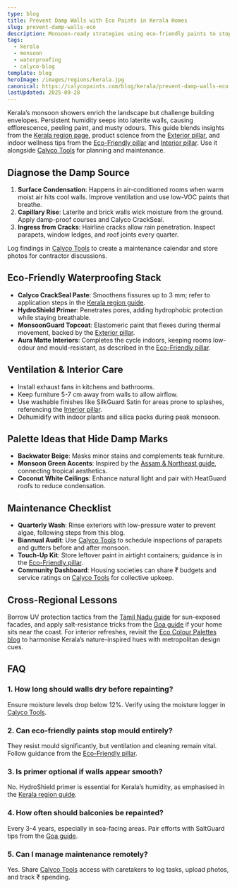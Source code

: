 ```yaml
---
type: blog
title: Prevent Damp Walls with Eco Paints in Kerala Homes
slug: prevent-damp-walls-eco
description: Monsoon-ready strategies using eco-friendly paints to stop damp walls in Kerala.
tags:
  - kerala
  - monsoon
  - waterproofing
  - calyco-blog
template: blog
heroImage: /images/regions/kerala.jpg
canonical: https://calycopaints.com/blog/kerala/prevent-damp-walls-eco
lastUpdated: 2025-09-28
---
```


Kerala’s monsoon showers enrich the landscape but challenge building envelopes. Persistent humidity seeps into laterite walls, causing efflorescence, peeling paint, and musty odours. This guide blends insights from the [Kerala region page](/regions/exterior-eco-paints-kerala-monsoon), product science from the [Exterior pillar](/exterior-paint), and indoor wellness tips from the [Eco-Friendly pillar](/eco-friendly-paint) and [Interior pillar](/interior-paint). Use it alongside [Calyco Tools](/tools) for planning and maintenance.

## Diagnose the Damp Source

1. **Surface Condensation**: Happens in air-conditioned rooms when warm moist air hits cool walls. Improve ventilation and use low-VOC paints that breathe.
2. **Capillary Rise**: Laterite and brick walls wick moisture from the ground. Apply damp-proof courses and Calyco CrackSeal.
3. **Ingress from Cracks**: Hairline cracks allow rain penetration. Inspect parapets, window ledges, and roof joints every quarter.

Log findings in [Calyco Tools](/tools) to create a maintenance calendar and store photos for contractor discussions.

## Eco-Friendly Waterproofing Stack

- **Calyco CrackSeal Paste**: Smoothens fissures up to 3 mm; refer to application steps in the [Kerala region guide](/regions/exterior-eco-paints-kerala-monsoon).
- **HydroShield Primer**: Penetrates pores, adding hydrophobic protection while staying breathable.
- **MonsoonGuard Topcoat**: Elastomeric paint that flexes during thermal movement, backed by the [Exterior pillar](/exterior-paint).
- **Aura Matte Interiors**: Completes the cycle indoors, keeping rooms low-odour and mould-resistant, as described in the [Eco-Friendly pillar](/eco-friendly-paint).

## Ventilation & Interior Care

- Install exhaust fans in kitchens and bathrooms.
- Keep furniture 5-7 cm away from walls to allow airflow.
- Use washable finishes like SilkGuard Satin for areas prone to splashes, referencing the [Interior pillar](/interior-paint).
- Dehumidify with indoor plants and silica packs during peak monsoon.

## Palette Ideas that Hide Damp Marks

- **Backwater Beige**: Masks minor stains and complements teak furniture.
- **Monsoon Green Accents**: Inspired by the [Assam & Northeast guide](/regions/green-paints-assam-northeast), connecting tropical aesthetics.
- **Coconut White Ceilings**: Enhance natural light and pair with HeatGuard roofs to reduce condensation.

## Maintenance Checklist

- **Quarterly Wash**: Rinse exteriors with low-pressure water to prevent algae, following steps from this blog.
- **Biannual Audit**: Use [Calyco Tools](/tools) to schedule inspections of parapets and gutters before and after monsoon.
- **Touch-Up Kit**: Store leftover paint in airtight containers; guidance is in the [Eco-Friendly pillar](/eco-friendly-paint).
- **Community Dashboard**: Housing societies can share ₹ budgets and service ratings on [Calyco Tools](/tools) for collective upkeep.

## Cross-Regional Lessons

Borrow UV protection tactics from the [Tamil Nadu guide](/regions/durable-exterior-eco-paints-tamil-nadu) for sun-exposed facades, and apply salt-resistance tricks from the [Goa guide](/regions/eco-friendly-exterior-paints-goa) if your home sits near the coast. For interior refreshes, revisit the [Eco Colour Palettes blog](/blog/delhi/eco-colours-delhi-apartments) to harmonise Kerala’s nature-inspired hues with metropolitan design cues.

## FAQ

### 1. How long should walls dry before repainting?
Ensure moisture levels drop below 12%. Verify using the moisture logger in [Calyco Tools](/tools).

### 2. Can eco-friendly paints stop mould entirely?
They resist mould significantly, but ventilation and cleaning remain vital. Follow guidance from the [Eco-Friendly pillar](/eco-friendly-paint).

### 3. Is primer optional if walls appear smooth?
No. HydroShield primer is essential for Kerala’s humidity, as emphasised in the [Kerala region guide](/regions/exterior-eco-paints-kerala-monsoon).

### 4. How often should balconies be repainted?
Every 3-4 years, especially in sea-facing areas. Pair efforts with SaltGuard tips from the [Goa guide](/regions/eco-friendly-exterior-paints-goa).

### 5. Can I manage maintenance remotely?
Yes. Share [Calyco Tools](/tools) access with caretakers to log tasks, upload photos, and track ₹ spending.
